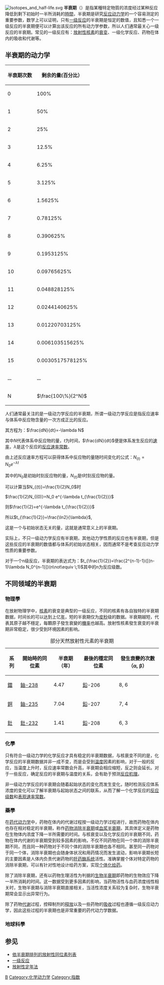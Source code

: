 {{Otheruses|Half-Life}}
{{unreferenced|time=2009-4-2}}
[[File:Isotopes_and_half-life.svg|right]]
'''半衰期'''（{{lang-en|Half-life}}）是指某種特定物質的浓度经过某种反应降低到剩下初始时一半所消耗的[[時間|時間]]，半衰期是研究[[反应动力学|反应动力学]]的一个容易测定的重要参数，数学上可以证明，只有[[一级反应|一级反应]]的半衰期是恒定的数值，且知悉一个一级反应的半衰期便可以计算出该反应的所有动力学参数，所以人们通常最关心一级反应的半衰期。常见的一级反应有：[[放射性|放射性]][[核素|核素]]的[[放射性衰變|衰变]]、一级化学反应、药物在体内的吸收和代谢等。

== 半衰期的动力学 ==
{| class="wikitable" align=right 
 |- bgcolor="#efefef" 
! 半衰期次数 !! 剩余的量(百分比） 
|-
| 0 || 100%
|-
| 1 || 50%
|-
| 2 || 25%
|-
| 3 || 12.5%
|-
| 4 || 6.25%
|-
| 5 || 3.125%
|-
| 6 || 1.5625%
|-
| 7 || 0.78125%
|-
| 8 || 0.390625%
|-
| 9 || 0.1953125%
|-
| 10 || 0.09765625%
|-
| 11 || 0.048828125%
|-
| 12 || 0.0244140625%
|-
| 13 || 0.01220703125%
|-
| 14 || 0.006103515625%
|-
| 15 || 0.0030517578125%
|-
| '''...'''|| '''...'''
|-
| N || <math>\frac{100\%}{2^N}</math>
|}
{{Anchor|方程}}<!--[[半衰期#方程|半衰期#方程]]指向此处-->人们通常最关注的是一级动力学反应的半衰期，所谓一级动力学反应是指反应速率与体系中反应物含量的一次方成正比的反应。

其方程为：<math>\frac{dN}{dt}=-\lambda N</math>

其中<math>N</math>代表体系中反应物的量，<math>t</math>为时间，<math>\frac{dN}{dt}</math>便是体系发生反应的[[速率|速率]]，<math>\lambda</math>是这个反应的[[反应速率常数|反应速率常数]]。

由上述反应速率方程可以获得体系中反应物的量随时间变化的公式：<math>N_{(t)}=N_0 e^{-\lambda t}</math>

其中的<math>N_0</math>是初始时刻反应物的量，<math>N_{(t)}</math>是t时刻反应物的量。

可以计算当<math>N_{(t)}=\frac{1}{2}N_0 </math>时

<math>\frac{1}{2}N_{(0)}=N_0 e^{-\lambda t_{\frac{1}{2}}}</math>

则<math>\frac{1}{2}=e^{-\lambda t_{\frac{1}{2}}}</math>

所以<math>t_{\frac{1}{2}}=\frac{\ln2}{\lambda}</math>,


这是一个与初始状态无关的量，这就是通常意义上的半衰期。

实际上，不只一级动力学反应有半衰期，其他动力学性质的反应也有半衰期，但是这些反应的半衰期的数值都与体系的初始状态相关，因而通常不是考查反应动力学性质的重要参数。

对于一个n级反应，半衰期的表达式为：<math>t_{\frac{1}{2}}=\frac{2^{n-1}-1}{[(n-1)\lambda N_0^{n-1}]}(n\not\equiv \;1)</math>其中的n为反应级数。

== 不同领域的半衰期 ==
=== 物理學 ===
在放射物理学中，[[核素|核素]]的衰变是典型的一级反应，不同的核素有各自独特的半衰期数据，时间长的可以达到上亿[[年|年]]，短的半衰期仅为[[皮秒|皮秒]]级的数据。半衰期越短，代表其原子越不穩定，每顆原子發生衰變的[[機率|機率]]也越高。放射性核素發生衰变的半衰期非常稳定，很少受到环境因素的影响。

{| class="wikitable"  
|- bgcolor="#efefef" 
|+部分天然放射性元素的半衰期
|----- 
!系列!!開始時的同位素!!半衰期（年）!!最後的穩定同位素!!發生衰變的次數（α, β）
|----- 
|[[鐳|鐳]]||[[鈾-238|鈾-238]]||4.47{{e|9}}||[[鉛|鉛]]-206||8, 6
|----- 
|[[錒|錒]]||[[鈾-235|鈾-235]]||7.04{{e|8}}||[[鉛|鉛]]-207||7, 4
|----- 
|[[釷|釷]]||[[釷-232|釷-232]]||1.41{{e|10}}||[[鉛|鉛]]-208||6, 3
|}

=== 化學 ===
只有符合一级动力学的化学反应才具有稳定的半衰期数据，与核衰变不同的是，化学反应的半衰期数据并非一成不变，而是会受到[[温度|温度]]因素的影响，对于一般的反应，当温度上升时，反应速率常数会升高，半衰期会相应缩短，反之则会延长。对于一些反应，确定反应的半衰期与温度的关系，会有助于预测[[反应机理|反应机理]]。

非一级动力学反应的半衰期会随着起始状态的变化而发生变化，随时检测反应体系浓度的变化可以了解半衰期与起始状态之间的联系，从而了解一个化学反应的[[反应级数|反应级数]]和[[表观速率常数|表观速率常数]]。

=== 藥學 ===
在[[药代动力学|药代动力学]]中，药物在体内的代谢过程按一级动力学过程进行，故而药物在体内也存在相对稳定的半衰期，称作[[药物消除半衰期|药物消除半衰期]]或[[血浆半衰期|血浆半衰期]]，其具体定义是药物在生物体内浓度下降一半所需要的时间。与核衰变以及化学反应的半衰期不同，药物在体内代谢的半衰期受到较多因素的影响，不仅不同药物在同一个体的消除半衰期不同，而且同一种药物对于不同个体的消除半衰期也各不相同。甚至同一药物对于同一个体，消除半衰期也会随身体状况和用药情况而发生波动，影响半衰期长短的主要因素是人体内负责代谢药物的[[肝药酶系统|肝药酶系统]]活性。准确掌握个体对特定药物的消除半衰期，可以有针对性地设计给药方案，实现[[个体化给药|个体化给药]]。

除了消除半衰期，还有以药物生理活性为判据的[[生物半衰期|生物半衰期]]即药物的生物效应下降一半所消耗的时间。这一数据受到更多因素的影响，当药物活性与血药浓度线性相关时，生物半衰期与消除半衰期直接相关，当活性浓度关系较为复杂时，生物半衰期常会显示出异常行为。

除了药物[[代谢|代谢]]过程，控释制剂的[[释放|释放]]以及一些药物的[[吸收|吸收]]过程也遵循一级反应动力学，因此这些过程的半衰期也是非常重要的药代动力学数据。

=== 地球科學 ===
{{main|放射性定年法}}

== 参见 ==
* [[依半衰期排列的放射性同位素列表|依半衰期排列的放射性同位素列表]]
* [[一级反应|一级反应]]
* [[放射性定年法|放射性定年法]]

{{Radiation}}
{{Authority control}}
[[Category:时间量|B]]
[[Category:化学动力学|Category:化学动力学]]
[[Category:指数|Category:指数]]